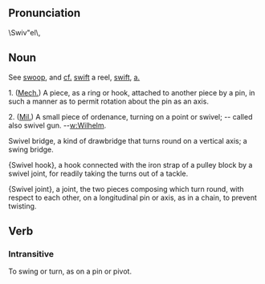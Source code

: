 == Pronunciation ==

\Swiv"el\, 
== Noun ==

See [[swoop]], and [[cf.]] [[swift]] a reel, [[swift]], [[a.]]

1. ([[Mech.]]) A piece, as a ring or hook, attached to another  piece by a pin, in such a manner as to permit rotation about the pin as an axis.

2. ([[Mil.]]) A small piece of ordenance, turning on a point or swivel; -- called also swivel gun. --[[w:Wilhelm]].

Swivel bridge, a kind of drawbridge that turns round on a vertical axis; a swing bridge.

{Swivel hook}, a hook connected with the iron strap of a pulley block by a swivel joint, for readily taking the    turns out of a tackle.

{Swivel joint}, a joint, the two pieces composing which turn round, with respect to each other, on a longitudinal pin  or axis, as in a chain, to prevent twisting.

== Verb ==

===Intransitive ===

To swing or turn, as on a pin or pivot.